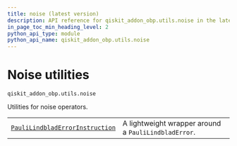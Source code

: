 ```yaml
---
title: noise (latest version)
description: API reference for qiskit_addon_obp.utils.noise in the latest version of qiskit-addon-obp
in_page_toc_min_heading_level: 2
python_api_type: module
python_api_name: qiskit_addon_obp.utils.noise
---
```


<span id="module-qiskit_addon_obp.utils.noise" />

<span id="noise-utilities-qiskit-addon-obp-utils-noise" />

# Noise utilities

`qiskit_addon_obp.utils.noise`

Utilities for noise operators.

|                                                                                                                                              |                                                      |
| -------------------------------------------------------------------------------------------------------------------------------------------- | ---------------------------------------------------- |
| [`PauliLindbladErrorInstruction`](utils-noise-pauli-lindblad-error-instruction "qiskit_addon_obp.utils.noise.PauliLindbladErrorInstruction") | A lightweight wrapper around a `PauliLindbladError`. |

